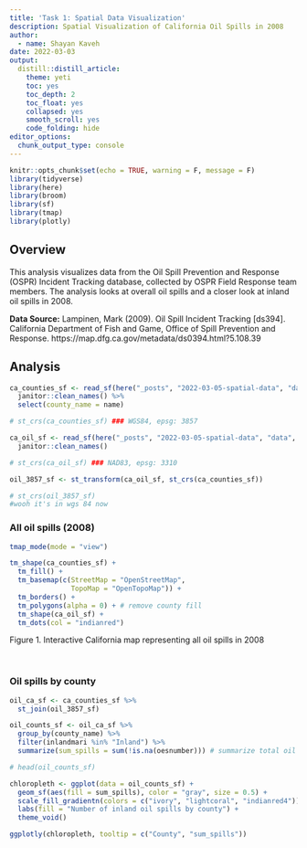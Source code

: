 ```yaml
---
title: 'Task 1: Spatial Data Visualization'
description: Spatial Visualization of California Oil Spills in 2008
author: 
  - name: Shayan Kaveh
date: 2022-03-03
output: 
  distill::distill_article:
    theme: yeti
    toc: yes
    toc_depth: 2
    toc_float: yes
    collapsed: yes
    smooth_scroll: yes
    code_folding: hide
editor_options: 
  chunk_output_type: console
---
```


```r
knitr::opts_chunk$set(echo = TRUE, warning = F, message = F)
library(tidyverse)
library(here)
library(broom)
library(sf)
library(tmap)
library(plotly)
```

## Overview

This analysis visualizes data from the Oil Spill Prevention and Response (OSPR) Incident Tracking database, collected by OSPR Field Response team members. The analysis looks at overall oil spills and a closer look at inland oil spills in 2008. 

**Data Source:** Lampinen, Mark (2009). Oil Spill Incident Tracking [ds394]. California Department of Fish and Game, Office of Spill Prevention and Response. https://map.dfg.ca.gov/metadata/ds0394.html?5.108.39

## Analysis

```r
ca_counties_sf <- read_sf(here("_posts", "2022-03-05-spatial-data", "data", "ca_counties", "CA_Counties_TIGER2016.shp")) %>% 
  janitor::clean_names() %>% 
  select(county_name = name)

# st_crs(ca_counties_sf) ### WGS84, epsg: 3857

ca_oil_sf <- read_sf(here("_posts", "2022-03-05-spatial-data", "data", "ds394", "ds394.shp")) %>% 
  janitor::clean_names()

# st_crs(ca_oil_sf) ### NAD83, epsg: 3310

oil_3857_sf <- st_transform(ca_oil_sf, st_crs(ca_counties_sf))

# st_crs(oil_3857_sf) 
#wooh it's in wgs 84 now
```

### All oil spills (2008)
```r
tmap_mode(mode = "view")

tm_shape(ca_counties_sf) +
  tm_fill() +
  tm_basemap(c(StreetMap = "OpenStreetMap",
               TopoMap = "OpenTopoMap")) +
  tm_borders() +
  tm_polygons(alpha = 0) + # remove county fill
  tm_shape(ca_oil_sf) +
  tm_dots(col = "indianred")
```
Figure 1. Interactive California map representing all oil spills in 2008

<br> 

### Oil spills by county
```r
oil_ca_sf <- ca_counties_sf %>% 
  st_join(oil_3857_sf)
```

```r
oil_counts_sf <- oil_ca_sf %>% 
  group_by(county_name) %>% 
  filter(inlandmari %in% "Inland") %>% 
  summarize(sum_spills = sum(!is.na(oesnumber))) # summarize total oil spills by county

# head(oil_counts_sf)
```

```r
chloropleth <- ggplot(data = oil_counts_sf) +
  geom_sf(aes(fill = sum_spills), color = "gray", size = 0.5) +
  scale_fill_gradientn(colors = c("ivory", "lightcoral", "indianred4")) +
  labs(fill = "Number of inland oil spills by county") +
  theme_void() 

ggplotly(chloropleth, tooltip = c("County", "sum_spills"))
```

